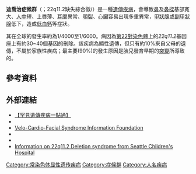 {{noteTA
|T=zh-hk:迪喬治綜合症;zh-cn:迪乔治综合征;zh-tw:迪喬治症候群;
|1=zh-hk:綜合症;zh-cn:综合征;zh-tw:症候群;
}}
{{medical}}
{{Infobox disease
|Name           = 迪喬治症候群<br>(22q11.2缺失綜合症)
|Image          = Brain computer tomography cuts of the patient with 22q11.2 syndrome, demonstrating basal ganglia and periventricular calcification.jpg
|Caption         = [[基底節|基底節]]和[[腦室|腦室]]周圍[[鈣化|鈣化]]<ref name="pmid18053182">{{cite journal |author=Tonelli AR Kosuri K Wei S Chick D |title=Seizures as the first manifestation of chromosome 22q11.2 deletion syndrome in a 40-year old man: a case report |journal=[[J_Med_Case_Reports|J Med Case Reports]] |volume=1 |issue= |pages=167 |year=2007 |pmid=18053182 |pmc=2222674 |doi=10.1186/1752-1947-1-167}}</ref>
|DiseasesDB     = 3631
|ICD10          = {{ICD10|D|82|1|d|80}}
|ICD9           = {{ICD9|279.11}}，{{ICD9|758.32}}
|OMIM           = 188400
|eMedicineSubj  = med
|eMedicineTopic = 567
|eMedicine_mult = {{eMedicine2|ped|589}} {{eMedicine2|derm|716}}
|MeshID         = D004062
}}

'''迪喬治症候群'''（{{lang|en|DiGeorge syndrome}}；22q11.2缺失綜合徵/{{lang|en|22q11.2 deletion syndrome}}）是一種[[遺傳病|遺傳疾病]]，會導致[[鼻|鼻]]及[[鼻樑|鼻樑]]基部寬大、[[人中|人中]]短、上唇薄、[[耳廓|耳廓]]異常、[[顎裂|顎裂]]、[[心臟|心臟]]容易出現多重異常，[[甲狀腺|甲狀腺]]或[[副甲狀腺|副甲狀腺]]低下，造成[[低血鈣|低血鈣]]等症狀。

其在全球的發生率約為1/4000至1/6000。病因為[[22號染色體|第22對染色體]]上的''22q11.2''基因座上有約30~40個基因的刪除。該疾病為顯性遺傳，但只有約10%來自父母的遺傳，不屬於家族性疾病；最主要(90%)的發生原因是胎兒發育早期的[[突變|突變]]所導致的。

==參考資料==
{{reflist}}

==外部連結==
{{commons-inline|Category:DiGeorge Syndrome|DiGeorge Syndrome}}
*[https://web.archive.org/web/20121027175243/http://www.genes-at-taiwan.com.tw/genehelp/ 【罕見遺傳疾病一點通】]
* {{DMOZ|Health/Conditions_and_Diseases/Genetic_Disorders/DiGeorge_Syndrome/}}
* [https://web.archive.org/web/20091207021328/http://www.vcfsef.org/index.html Velo-Cardio-Facial Syndrome Information Foundation]
*{{cite book |author=McDonald-McGinn DM, Emanuel BS, Zackai EH |chapter=22q11.2 Deletion Syndrome |editor=Pagon RA, Bird TD, Dolan CR, Stephens K |title=GeneReviews |pmid=20301696 |date=December 16, 2005 |id=NBK1523 |chapterurl=http://www.ncbi.nlm.nih.gov/books/NBK1523/ |access-date=2014-04-01 |archive-date=2014-01-16 |archive-url=https://web.archive.org/web/20140116005127/http://www.ncbi.nlm.nih.gov/books/NBK1523/ |dead-url=no }}
*{{cite book |author=Firth HV |chapter=22q11.2 Duplication |editor=Pagon RA, Bird TD, Dolan CR, Stephens K |title=GeneReviews  |pmid=20301749 |date=February 17, 2009 |id=NBK3823 |chapterurl=http://www.ncbi.nlm.nih.gov/books/NBK3823/}}
* [https://web.archive.org/web/20100615092007/http://www.seattlechildrens.org/medical-conditions/chromosomal-genetic-conditions/velocardiofacial/ Information on 22q11.2 Deletion syndrome from Seattle Children's Hospital]

{{Immune disorders}}
{{Congenital lymphatic organ disorders}}
{{Chromosomal abnormalities}}

[[Category:常染色体显性遗传疾病|Category:常染色体显性遗传疾病]]
[[Category:症候群|Category:症候群]]
[[Category:人名疾病|Category:人名疾病]]